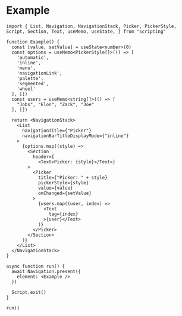 # Example

```tsx
import { List, Navigation, NavigationStack, Picker, PickerStyle, Script, Section, Text, useMemo, useState, } from "scripting"

function Example() {
  const [value, setValue] = useState<number>(0)
  const options = useMemo<PickerStyle[]>(() => [
    'automatic',
    'inline',
    'menu',
    'navigationLink',
    'palette',
    'segmented',
    'wheel'
  ], [])
  const users = useMemo<string[]>(() => [
    "Jobs", "Elon", "Zack", "Joe"
  ], [])

  return <NavigationStack>
    <List
      navigationTitle={"Picker"}
      navigationBarTitleDisplayMode={"inline"}
    >
      {options.map((style) =>
        <Section
          header={
            <Text>Picker: {style}</Text>}
        >
          <Picker
            title={"Picker: " + style}
            pickerStyle={style}
            value={value}
            onChanged={setValue}
          >
            {users.map((user, index) =>
              <Text
                tag={index}
              >{user}</Text>
            )}
          </Picker>
        </Section>
      )}
    </List>
  </NavigationStack>
}

async function run() {
  await Navigation.present({
    element: <Example />
  })

  Script.exit()
}

run()
```